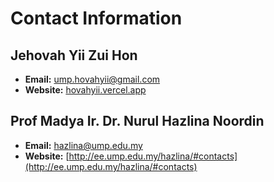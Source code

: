 # Contact Information

## Jehovah Yii Zui Hon
- **Email:** [ump.hovahyii@gmail.com](mailto:ump.hovahyii@gmail.com)
- **Website:** [hovahyii.vercel.app](http://hovahyii.vercel.app)

## Prof Madya Ir. Dr. Nurul Hazlina Noordin
- **Email:** [hazlina@ump.edu.my](mailto:hazlina@ump.edu.my)
- **Website:** [http://ee.ump.edu.my/hazlina/#contacts](http://ee.ump.edu.my/hazlina/#contacts)
